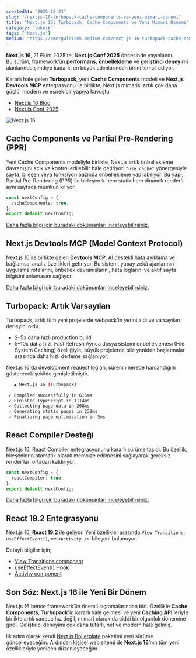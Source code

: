 ```yaml
---
createdAt: "2025-10-23"
slug: "/nextjs-16-turbopack-cache-components-ve-yeni-mimari-donemi"
title: "Next.js 16: Turbopack, Cache Components ve Yeni Mimari Dönemi"
category: "teknik"
tags: ["Next.js"]
medium: "https://omergulcicek.medium.com/next-js-16-turbopack-cache-components-ve-yeni-mimari-d%C3%B6nemi-5ed8018ccde1"
---
```


**Next.js 16**, 21 Ekim 2025’te, **Next.js Conf 2025** öncesinde yayınlandı.  
Bu sürüm, framework’ün **performans**, **önbellekleme** ve **geliştirici deneyimi** alanlarında şimdiye kadarki en büyük adımlarından birini temsil ediyor.

Kararlı hale gelen **Turbopack**, yeni **Cache Components** modeli ve **Next.js Devtools MCP** entegrasyonu ile birlikte, Next.js mimarisi artık çok daha güçlü, modern ve esnek bir yapıya kavuştu.

- [Next.js 16 Blog](https://nextjs.org/blog/next-16)
- [Next.js Conf 2025](https://www.youtube.com/watch?v=IdIgkiDu-94)

![Next.js 16](/blog/2025-10-23/nextjs-16.png)

## Cache Components ve Partial Pre-Rendering (PPR)

Yeni Cache Components modeliyle birlikte, Next.js artık önbellekleme davranışını açık ve kontrol edilebilir hale getiriyor.
`"use cache"` yönergesiyle sayfa, bileşen veya fonksiyon bazında önbellekleme yapılabiliyor.
Bu yapı, Partial Pre-Rendering (PPR) ile birleşerek hem statik hem dinamik render’ı aynı sayfada mümkün kılıyor.

```ts
const nextConfig = {
  cacheComponents: true,
};
export default nextConfig;
```

[Daha fazla bilgi için buradaki dokümanları inceleyebilirsiniz.](https://nextjs.org/docs/app/api-reference/config/next-config-js/cacheComponents)

## Next.js Devtools MCP (Model Context Protocol)

Next.js 16 ile birlikte gelen **Devtools MCP**, AI destekli hata ayıklama ve bağlamsal analiz özellikleri getiriyor.
Bu sistem, yapay zekâ ajanlarının uygulama rotalarını, önbellek davranışlarını, hata loglarını ve aktif sayfa bilgisini anlamasını sağlıyor.

[Daha fazla bilgi için buradaki dokümanları inceleyebilirsiniz.](https://nextjs.org/docs/app/guides/mcp)

## Turbopack: Artık Varsayılan

Turbopack, artık tüm yeni projelerde webpack'in yerini aldı ve varsayılan derleyici oldu.

- 2–5x daha hızlı production build
- 5–10x daha hızlı Fast Refresh
Ayrıca dosya sistemi önbelleklemesi (File System Caching) özelliğiyle, büyük projelerde bile yeniden başlatmalar arasında daha hızlı derleme sağlanıyor.

Next.js 16'da development request logları, sürenin nerede harcandığını gösterecek şekilde genişletilmiştir.

```bash
   ▲ Next.js 16 (Turbopack)
 
 ✓ Compiled successfully in 615ms
 ✓ Finished TypeScript in 1114ms
 ✓ Collecting page data in 208ms
 ✓ Generating static pages in 239ms
 ✓ Finalizing page optimization in 5ms
```

## React Compiler Desteği

Next.js 16, React Compiler entegrasyonunu kararlı sürüme taşıdı.
Bu özellik, bileşenlerin otomatik olarak memoize edilmesini sağlayarak gereksiz render’ları ortadan kaldırıyor.

```ts
const nextConfig = {
  reactCompiler: true,
};
export default nextConfig;
```

[Daha fazla bilgi için buradaki dokümanları inceleyebilirsiniz.](https://react.dev/learn/react-compiler)

## React 19.2 Entegrasyonu

Next.js 16, **React 19.2** ile geliyor.
Yeni özellikler arasında `View Transitions`, `useEffectEvent()`, ve `<Activity /> `bileşeni bulunuyor.

Detaylı bilgiler için;

- [View Transitions component](https://react.dev/reference/react/ViewTransition)
- [useEffectEvent() Hook](https://react.dev/reference/react/useEffectEvent)
- [Activity component](https://react.dev/reference/react/Activity)

## Son Söz: Next.js 16 ile Yeni Bir Dönem

Next.js 16 bence framework’ün önemli sıçramalarından biri. Özellikle **Cache Components**, **Turbopack**'in kararlı hale gelmesi ve yeni **Caching API**’leriyle birlikte artık sadece hız değil, mimari olarak da ciddi bir olgunluk dönemine girdi. Geliştirici deneyimi çok daha tutarlı, net ve modern hale gelmiş.

İlk adım olarak kendi [Next.js Boilerplate](https://github.com/omergulcicek/nextjs-boilerplate) paketimi yeni sürüme güncelleyeceğim. Ardından [kişisel web sitemi](https://github.com/omergulcicek/omergulcicek.com) de **Next.js 16**’nın tüm yeni özellikleriyle yeniden düzenleyeceğim.
